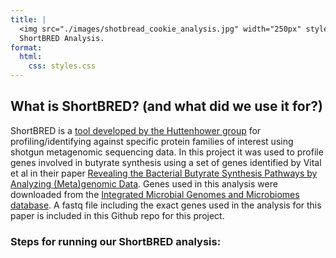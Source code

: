 ```yaml
--- 
title: |
  <img src="./images/shotbread_cookie_analysis.jpg" width="250px" style="margin-left:5%; margin-right:5%"/>
  ShortBRED Analysis.
format:
  html:
    css: styles.css
---
```




## What is ShortBRED? (and what did we use it for?)

ShortBRED is a [tool developed by the Huttenhower group](https://huttenhower.sph.harvard.edu/shortbred/) for profiling/identifying against specific protein families of interest using shotgun metagenomic sequencing data.  In this project it was used to profile genes involved in butyrate synthesis using a set of genes identified by Vital et al in their paper [Revealing the Bacterial Butyrate Synthesis Pathways by Analyzing (Meta)genomic Data](https://journals.asm.org/doi/10.1128/mbio.00889-14).  Genes used in this analysis were downloaded from the [Integrated Microbial Genomes and Microbiomes database](https://img.jgi.doe.gov/).  A fastq file including the exact genes used in the analysis for this paper is included in this Github repo for this project. 

### Steps for running our ShortBRED analysis:

